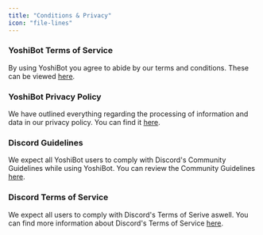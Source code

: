 ```yaml
---
title: "Conditions & Privacy"
icon: "file-lines"
---
```


### YoshiBot Terms of Service
By using YoshiBot you agree to abide by our terms and conditions. These can be viewed [here](https://dashboard.yoshibot.com/terms).

### YoshiBot Privacy Policy
We have outlined everything regarding the processing of information and data in our privacy policy. You can find it [here](https://dashboard.yoshibot.com/privacy).

### Discord Guidelines
We expect all YoshiBot users to comply with Discord's Community Guidelines while using YoshiBot. You can review the Community Guidelines [here](https://discord.com/guidelines).

### Discord Terms of Service
We expect all users to comply with Discord's Terms of Serive aswell. You can find more information about Discord's Terms of Service [here](https://discord.com/terms).
